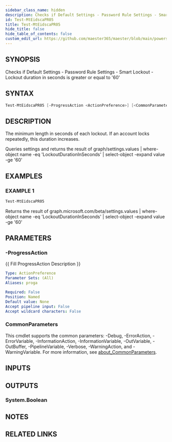 ```yaml
---
sidebar_class_name: hidden
description: Checks if Default Settings - Password Rule Settings - Smart Lockout - Lockout duration in seconds is greater or equal to '60'
id: Test-MtEidscaPR05
title: Test-MtEidscaPR05
hide_title: false
hide_table_of_contents: false
custom_edit_url: https://github.com/maester365/maester/blob/main/powershell/public/Test-MtEidscaPR05.ps1
---
```


## SYNOPSIS

Checks if Default Settings - Password Rule Settings - Smart Lockout - Lockout duration in seconds is greater or equal to '60'

## SYNTAX

```powershell
Test-MtEidscaPR05 [-ProgressAction <ActionPreference>] [<CommonParameters>]
```

## DESCRIPTION

The minimum length in seconds of each lockout.
If an account locks repeatedly, this duration increases.

Queries settings
and returns the result of
 graph/settings.values | where-object name -eq 'LockoutDurationInSeconds' | select-object -expand value -ge '60'

## EXAMPLES

### EXAMPLE 1

```powershell
Test-MtEidscaPR05
```

Returns the result of graph.microsoft.com/beta/settings.values | where-object name -eq 'LockoutDurationInSeconds' | select-object -expand value -ge '60'

## PARAMETERS

### -ProgressAction

\{\{ Fill ProgressAction Description \}\}

```yaml
Type: ActionPreference
Parameter Sets: (All)
Aliases: proga

Required: False
Position: Named
Default value: None
Accept pipeline input: False
Accept wildcard characters: False
```

### CommonParameters

This cmdlet supports the common parameters: -Debug, -ErrorAction, -ErrorVariable, -InformationAction, -InformationVariable, -OutVariable, -OutBuffer, -PipelineVariable, -Verbose, -WarningAction, and -WarningVariable. For more information, see [about_CommonParameters](http://go.microsoft.com/fwlink/?LinkID=113216).

## INPUTS

## OUTPUTS

### System.Boolean

## NOTES

## RELATED LINKS
